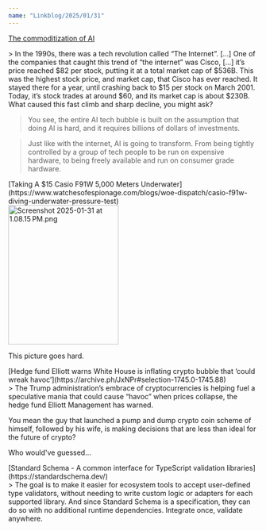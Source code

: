 ```yaml
---
name: "Linkblog/2025/01/31"
---
```


[The commoditization of AI](https://yieldcode.blog/post/the-commoditization-of-ai/)

<div class="ml-[calc(1*1rem)] mb-8">
> In the 1990s, there was a tech revolution called “The Internet”. [...] One of the companies that caught this trend of “the internet” was Cisco, [...] it’s price reached $82 per stock, putting it at a total market cap of $536B. This was the highest stock price, and market cap, that Cisco has ever reached. It stayed there for a year, until crashing back to $15 per stock on March 2001. Today, it’s stock trades at around $60, and its market cap is about $230B. What caused this fast climb and sharp decline, you might ask?

> You see, the entire AI tech bubble is built on the assumption that doing AI is hard, and it requires billions of dollars of investments.

> Just like with the internet, AI is going to transform. From being tightly controlled by a group of tech people to be run on expensive hardware, to being freely available and run on consumer grade hardware.

</div>
[Taking A $15 Casio F91W 5,000 Meters Underwater](https://www.watchesofespionage.com/blogs/woe-dispatch/casio-f91w-diving-underwater-pressure-test)

<div class="ml-[calc(1*1rem)] mb-8">
<img src='/asset/Screenshot_2025-01-31_at_1.08.15 PM_1738341498539_0.png' alt='Screenshot 2025-01-31 at 1.08.15 PM.png' height='281' width='222' />

This picture goes hard.

</div>
[Hedge fund Elliott warns White House is inflating crypto bubble that ‘could wreak havoc’](https://archive.ph/JxNPr#selection-1745.0-1745.88)

<div class="ml-[calc(1*1rem)] mb-8">
> The Trump administration’s embrace of cryptocurrencies is helping fuel a speculative mania that could cause “havoc” when prices collapse, the hedge fund Elliott Management has warned.

You mean the guy that launched a pump and dump crypto coin scheme of himself, followed by his wife, is making decisions that are less than ideal for the future of crypto?

Who would've guessed...

</div>
[Standard Schema - A common interface for TypeScript validation libraries](https://standardschema.dev/)

<div class="ml-[calc(1*1rem)] mb-8">
> The goal is to make it easier for ecosystem tools to accept user-defined type validators, without needing to write custom logic or adapters for each supported library. And since Standard Schema is a specification, they can do so with no additional runtime dependencies. Integrate once, validate anywhere.

</div>
